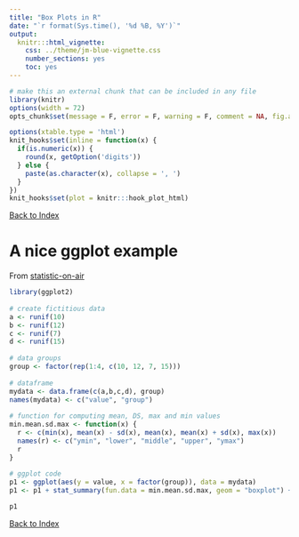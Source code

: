 ```yaml
---
title: "Box Plots in R"
date: "`r format(Sys.time(), '%d %B, %Y')`"
output:
  knitr:::html_vignette:
    css: ../theme/jm-blue-vignette.css
    number_sections: yes
    toc: yes
---
```


```r
# make this an external chunk that can be included in any file
library(knitr)
options(width = 72)
opts_chunk$set(message = F, error = F, warning = F, comment = NA, fig.align = 'center', dpi = 100, tidy = F, cache.path = '.cache/', fig.path = 'figure/')

options(xtable.type = 'html')
knit_hooks$set(inline = function(x) {
  if(is.numeric(x)) {
    round(x, getOption('digits'))
  } else {
    paste(as.character(x), collapse = ', ')
  }
})
knit_hooks$set(plot = knitr:::hook_plot_html)
```

[Back to Index](../README.html)

# A nice ggplot example

From [statistic-on-air](http://statistic-on-air.blogspot.com/2014/02/boxplot-with-mean-and-standard.html)

```r
library(ggplot2)
 
# create fictitious data
a <- runif(10)
b <- runif(12)
c <- runif(7)
d <- runif(15)
 
# data groups
group <- factor(rep(1:4, c(10, 12, 7, 15)))
 
# dataframe
mydata <- data.frame(c(a,b,c,d), group)
names(mydata) <- c("value", "group")
 
# function for computing mean, DS, max and min values
min.mean.sd.max <- function(x) {
  r <- c(min(x), mean(x) - sd(x), mean(x), mean(x) + sd(x), max(x))
  names(r) <- c("ymin", "lower", "middle", "upper", "ymax")
  r
}
 
# ggplot code
p1 <- ggplot(aes(y = value, x = factor(group)), data = mydata)
p1 <- p1 + stat_summary(fun.data = min.mean.sd.max, geom = "boxplot") + geom_jitter(position=position_jitter(width=.2), size=3) + ggtitle("Boxplot") + xlab("Group") + ylab("Value")

p1

```



[Back to Index](../README.html)
